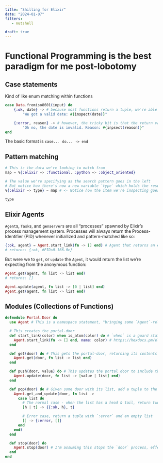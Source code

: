 ```yaml
---
title: "Shilling for Elixir"
date: "2024-01-07"
filters:
   - nutshell

draft: true
---
```


# Functional Programming is the best paradigm for me post-lobotomy

## Case statements
Kind of like enum matching within functions
```elixir
case Data.fromiso8601(input) do
    {:ok, date} -> # because most functions return a tuple, we're able to easily create control-flows
        "We got a valid date: #{inspect(date)}"

    {:error, reason} -> # however, the tricky bit is that the return values are function-specific
        "Oh no, the date is invalid. Reason: #{inpsect(reason)}"
end
```

The basic format is `case... do... -> end`

## Pattern matching
```elixir
# This is the data we're looking to match from
map = %{:elixir => :functional, :python => :object_oriented}

# The value we're specifying as the search pattern goes in the left
# But notice how there's now a new variable `type` which holds the result
%{:elixir => type} = map # <- Notice how the item we're inspecting goes in the right-hand side

type
```

## Elixir Agents
`Agent`s, `Task`s, and `genserver`s are all "processes" spawned by Elixir's process management system. Processes will always return the Process-Identifier (PID) whenever initiallized and pattern-matched like so:

```elixir
{:ok, agent} = Agent.start_link(fn -> [] end) # Agent that returns an empty list
# returns: {:ok, #PID<0.166.0>}
```

But were we to `get`, or `update` the `Agent`, it would return the list we're expecting from the anonymous function:

```elixir
Agent.get(agent, fn list -> list end)
# returns: []

Agent.update(agent, fn list -> [0 | list] end)
Agent.get(agent, fn list -> list end)
```

## Modules (Collections of Functions)

```elixir
defmodule Portal.Door do
  use Agent # This is a namespace statement, "bringing some `Agent`-related functionality into the module."

  # This creates the portal-door
  def start_link(color) when is_atom(color) do # `when` is a guard statement, only executing when specified
    Agent.start_link(fn -> [] end, name: color) # https://hexdocs.pm/elixir/1.16.0/Agent.html#start_link/2
  end

  def get(door) do # This gets the portal-door, returning its contents
    Agent.get(door, fn list -> list end)
  end

  def push(door, value) do # This updates the portal door to include the portal's list
    Agent.update(door, fn list -> [value | list] end)
  end

  def pop(door) do # Given some door with its list, add a tuple to the list?
    Agent.get_and_update(door, fn list ->
      case list do
        # The normal case - when the list has a head & tail, return two tuples
        [h | t] -> {{:ok, h}, t}

        # Error case, return a tuple with `:error` and an empty list
        [] -> {:error, []}
      end
    end)
  end

  def stop(door) do 
    Agent.stop(door) # I'm assuming this stops the `door` process, effectively killing the portal
  end
end
```